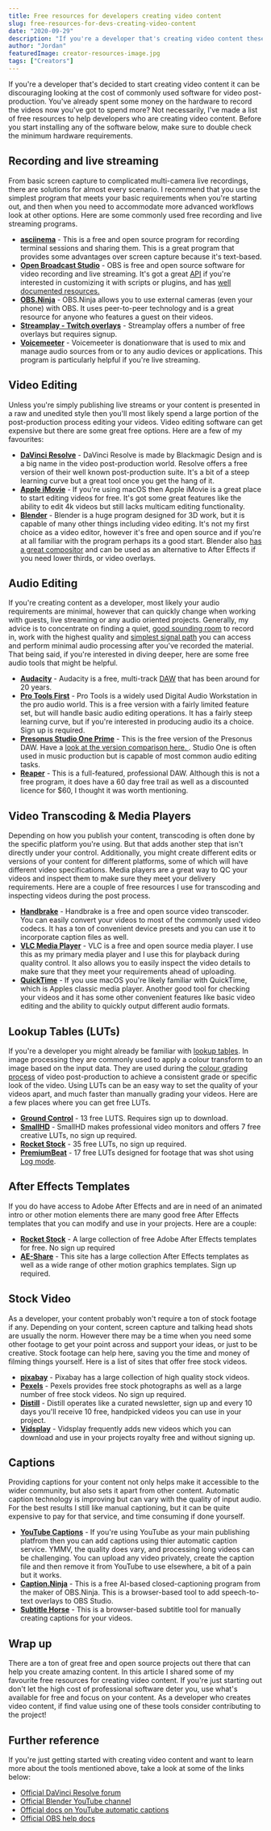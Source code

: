 ```yaml
---
title: Free resources for developers creating video content
slug: free-resources-for-devs-creating-video-content
date: "2020-09-29"
description: "If you're a developer that's creating video content these free resources are for you"
author: "Jordan"
featuredImage: creator-resources-image.jpg
tags: ["Creators"]  
---
```


If you're a developer that's decided to start creating video content it can be discouraging looking at the cost of commonly used software for video post-production. You've already spent some money on the hardware to record the videos now you've got to spend more? Not necessarily, I've made a list of free resources to help developers who are creating video content. Before you start installing any of the software below, make sure to double check the minimum hardware requirements. 

## Recording and live streaming
From basic screen capture to complicated multi-camera live recordings, there are solutions for almost every scenario. I recommend that you use the simplest program that meets your basic requirements when you're starting out, and then when you need to accommodate more advanced workflows look at other options. Here are some commonly used free recording and live streaming programs. 

* **[asciinema](https://asciinema.org/)** - This is a free and open source program for recording terminal sessions and sharing them. This is a great program that provides some advantages over screen capture because it's text-based.  
* **[Open Broadcast Studio](https://obsproject.com/)** - OBS is free and open source software for video recording and live streaming. It's got a great [API](https://obsproject.com/docs/reference-core.html?highlight=api) if you're interested in customizing it with scripts or plugins, and has [well documented resources.](https://obsproject.com/forum/resources/)
* **[OBS.Ninja](https://obs.ninja/)** - OBS.Ninja allows you to use external cameras (even your phone) with OBS. It uses peer-to-peer technology and is a great resource for anyone who features a guest on their videos. 
* **[Streamplay - Twitch overlays](https://streamplay.com/free-twitch-overlays/)** - Streamplay offers a number of free overlays but requires signup. 
* **[Voicemeeter](https://vb-audio.com/Voicemeeter/potato.htm)** - Voicemeeter is donationware that is used to mix and manage audio sources from or to any audio devices or applications. This program is particularly helpful if you're live streaming. 

## Video Editing 
Unless you're simply publishing live streams or your content is presented in a raw and unedited style then you'll most likely spend a large portion of the post-production process editing your videos. Video editing software can get expensive but there are some great free options. Here are a few of my favourites: 

* **[DaVinci Resolve](https://www.blackmagicdesign.com/products/davinciresolve/)** - DaVinci Resolve is made by Blackmagic Design and is a big name in the video post-production world. Resolve offers a free version of their well known post-production suite. It's a bit of a steep learning curve but a great tool once you get the hang of it.  
* **[Apple iMovie](https://apps.apple.com/gb/app/imovie/id408981434)** - If you're using macOS then Apple iMovie is a great place to start editing videos for free. It's got some great features like the ability to edit 4k videos but still lacks multicam editing functionality. 
* **[Blender](https://www.blender.org/features/video-editing/)** - Blender is a huge program designed for 3D work, but it is capable of many other things including video editing. It's not my first choice as a video editor, however it's free and open source and if you're at all familiar with the program perhaps its a good start.  Blender also [has a great compositor](https://docs.blender.org/manual/en/latest/compositing/index.html) and can be used as an alternative to After Effects if you need lower thirds, or video overlays. 

## Audio Editing
If you're creating content as a developer, most likely your audio requirements are minimal, however that can quickly change when working with guests, live streaming or any audio oriented projects. Generally, my advice is to concentrate on finding a quiet, [good sounding room](https://www.soundonsound.com/techniques/studio-sos-making-small-room-sound-good) to record in, work with the highest quality and [simplest signal path](https://en.wikipedia.org/wiki/Audio_signal_flow) you can access and perform minimal audio processing after you've recorded the material. That being said, if you're interested in diving deeper, here are some free audio tools that might be helpful. 

* **[Audacity](https://www.audacityteam.org/)** - Audacity is a free, multi-track [DAW](https://en.wikipedia.org/wiki/Digital_audio_workstation) that has been around for 20 years. 
* **[Pro Tools First](https://my.avid.com/get/pro-tools-first)** - Pro Tools is a widely used Digital Audio Workstation in the pro audio world. This is a free version with a fairly limited feature set, but will handle basic audio editing operations.  It has a fairly steep learning curve, but if you're interested in producing audio its a choice. Sign up is required.
* **[Presonus Studio One Prime](https://shop.presonus.com/Studio-One-5-Prime)** - This is the free version of the Presonus DAW. Have a [look at the version comparison here. ](https://www.presonus.com/products/Studio-One/compare-versions). Studio One is often used in music production but is capable of most common audio editing tasks. 
* **[Reaper](https://www.reaper.fm/)** - This is a full-featured, professional DAW. Although this is not a free program, it does have a 60 day free trail as well as a discounted licence for $60, I thought it was worth mentioning. 

## Video Transcoding & Media Players
Depending on how you publish your content, transcoding is often done by the specific platform you're using. But that adds another step that isn't directly under your control. Additionally, you might create different edits or versions of your content for different platforms, some of which will have different video specifications. Media players are a great way to QC your videos and inspect them to make sure they meet your delivery requirements. Here are a couple of free resources I use for transcoding and inspecting videos during the post process. 

* **[Handbrake](https://handbrake.fr/)** - Handbrake is a free and open source video transcoder. You can easily convert your videos to most of the commonly used video codecs. It has a ton of convenient device presets and you can use it to incorporate caption files as well. 
* **[VLC Media Player](https://www.videolan.org/vlc/)** - VLC is a free and open source media player. I use this as my primary media player and I use this for playback during quality control. It also allows you to easily inspect the video details to make sure that they meet your requirements ahead of uploading. 
* **[QuickTime](https://quicktime.downloadsdb.com/)** - If you use macOS you're likely familiar with QuickTime, which is Apples classic media player. Another good tool for checking your videos and it has some other convenient features like basic video editing and the ability to quickly output different audio formats.  

## Lookup Tables (LUTs)
If you're a developer you might already be familiar with [lookup tables](https://en.wikipedia.org/wiki/Lookup_table#Hardware_LUTs).  In image processing they are commonly used to apply a colour transform to an image based on the input data. They are used during the [colour grading process](https://en.wikipedia.org/wiki/Color_grading) of video post-production to achieve a consistent grade or specific look of the video.  Using LUTs can be an easy way to set the quality of your videos apart, and much faster than manually grading your videos. Here are a few places where you can get free LUTs. 

* **[Ground Control](https://groundcontrolcolor.com/collections/free-color-grading-luts)** - 13 free LUTS. Requires sign up to download.  
* **[SmallHD](https://smallhd.com/blogs/community/movie-looks-download)** - SmallHD makes professional video monitors and offers 7 free creative LUTs, no sign up required. 
* **[Rocket Stock](https://www.rocketstock.com/free-after-effects-templates/35-free-luts-for-color-grading-videos/)** - 35 free LUTs, no sign up required. 
* **[PremiumBeat](https://www.premiumbeat.com/blog/free-luts-log-footage/)** - 17 free LUTs designed for footage that was shot using [Log mode](https://www.abelcine.com/articles/blog-and-knowledge/tutorials-and-guides/raw-log-and-uncompressed-explained). 

## After Effects Templates
If you do have access to Adobe After Effects and are in need of an animated intro or other motion elements there are many good free After Effects templates that you can modify and use in your projects. Here are a couple:

* **[Rocket Stock](https://www.rocketstock.com/free-after-effects-templates/)** - A large collection of free Adobe After Effects templates for free. No sign up required
* **[AE-Share](https://ae-share.com/)** - This site has a large collection After Effects templates as well as a wide range of other motion graphics templates. Sign up required.

## Stock Video 
As a developer, your content probably won't require a ton of stock footage if any. Depending on your content, screen capture and talking head shots are usually the norm. However there may be a time when you need some other footage to get your point across and support your ideas, or just to be creative. Stock footage can help here, saving you the time and money of filming things yourself.  Here is a list of sites that offer free stock videos.  

* **[pixabay](https://pixabay.com/videos/)** - Pixabay has a large collection of high quality stock videos. 
* **[Pexels](https://www.pexels.com/videos/)** - Pexels provides free stock photographs as well as a large number of free stock videos. No sign up required.
* **[Distill](https://wedistill.io/)** - Distill operates like a curated newsletter, sign up and every 10 days you'll receive 10 free, handpicked videos you can use in your project. 
* **[Vidsplay](https://www.vidsplay.com/)** - Vidsplay frequently adds new videos which you can download and use in your projects royalty free and without signing up. 

## Captions 
Providing captions for your content not only helps make it accessible to the wider community, but also sets it apart from other content. Automatic caption technology is improving but can vary with the quality of input audio. For the best results I still like manual captioning, but it can be quite expensive to pay for that service, and time consuming if done yourself.  

* **[YouTube Captions](https://support.google.com/youtube/answer/2734796?hl=en)** - If you're using YouTube as your main publishing platfrom then you can add captions using thier automatic caption service.  YMMV, the quality does vary, and processing long videos can be challenging. You can upload any video privately, create the caption file and then remove it from YouTube to use elsewhere, a bit of a pain but it works. 
* **[Caption.Ninja](https://caption.ninja/?room=WvYDDfa&lang=en-US)** - This is a free AI-based closed-captioning program from the maker of OBS.Ninja. This is a browser-based tool to add speech-to-text overlays to OBS Studio. 
* **[Subtitle Horse](https://subtitle-horse.com/)** - This is a browser-based subtitle tool for manually creating captions for your videos. 

## Wrap up
There are a ton of great free and open source projects out there that can help you create amazing content. In this article I shared some of my favourite free resources for creating video content. If you're just starting out don't let the high cost of professional software deter you, use what's available for free and focus on your content. As a developer who creates video content, if find value using one of these tools consider contributing to the project! 

## Further reference
If you're just getting started with creating video content and want to learn more about the tools mentioned above, take a look at some of the links below: 

* [Official DaVinci Resolve forum](https://forum.blackmagicdesign.com/viewforum.php?f=21&sid=6439a5b3d72b8afc757af6e747f2c27c)
* [Official Blender YouTube channel](https://www.youtube.com/user/BlenderFoundation)
* [Official docs on YouTube automatic captions](https://support.google.com/youtube/answer/6373554?hl=en)
* [Official OBS help docs](https://obsproject.com/help)
